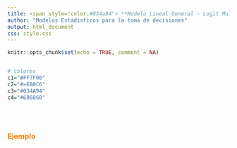 ```yaml
---
title: <span style="color:#034a94"> **Modelo Lineal General - Logit Multinomial**</span>
author: "Modelos Estadísticos para la toma de decisiones"
output: html_document
css: style.css
---
```


```r
knitr::opts_chunk$set(echo = TRUE, comment = NA)


# colores
c1="#FF7F00"
c2="#=EB0C6"
c3="#034A94"
c4="#686868"
```

</br></br>


### <span style="color:#FF7F00">**Ejemplo**</span> 
